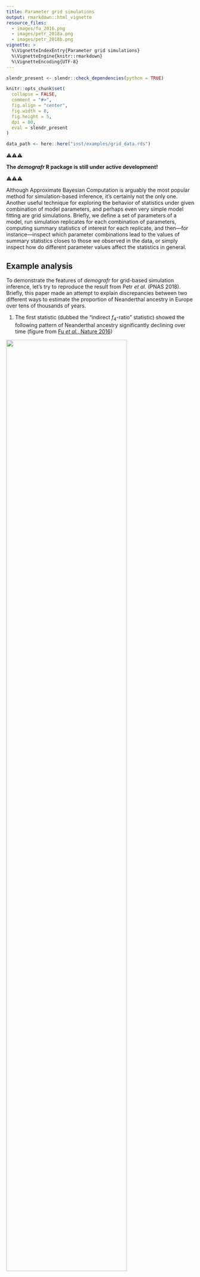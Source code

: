 ```yaml
---
title: Parameter grid simulations
output: rmarkdown::html_vignette
resource_files:
  - images/fu_2016.png
  - images/petr_2018a.png
  - images/petr_2018b.png
vignette: >
  %\VignetteIndexEntry{Parameter grid simulations}
  %\VignetteEngine{knitr::rmarkdown}
  %\VignetteEncoding{UTF-8}
---
```


```r
slendr_present <- slendr::check_dependencies(python = TRUE)

knitr::opts_chunk$set(
  collapse = FALSE,
  comment = "#>",
  fig.align = "center",
  fig.width = 8,
  fig.height = 5,
  dpi = 80,
  eval = slendr_present
)

data_path <- here::here("inst/examples/grid_data.rds")
```

⚠️⚠️⚠️

**The _demografr_ R package is still under active development!**

⚠️⚠️⚠️

Although Approximate Bayesian Computation is arguably the most popular method
for simulation-based inference, it's certainly not the only one. Another useful
technique for exploring the behavior of statistics under given combination of
model parameters, and perhaps even very simple model fitting are grid
simulations. Briefly, we define a set of parameters of a model, run simulation
replicates for each combination of parameters, computing summary statistics of
interest for each replicate, and then&mdash;for instance&mdash;inspect which
parameter combinations lead to the values of summary statistics closes to those
we observed in the data, or simply inspect how do different parameter values
affect the statistics in general.

## Example analysis

To demonstrate the features of _demografr_ for grid-based simulation inference,
let's try to reproduce the result from Petr _et al._ (PNAS 2018). Briefly,
this paper made an attempt to explain discrepancies between two different ways
to estimate the proportion of Neanderthal ancestry in Europe over tens of
thousands of years.

1. The first statistic (dubbed the "indirect $f_4$-ratio" statistic) showed the
following pattern of Neanderthal ancestry significantly declining over time
(figure from [Fu _et al._, Nature 2016](https://www.nature.com/articles/nature17993))

![](images/fu_2016.png){width="80%"}

2. An alternative statistic (called "direct $f_4$-ratio" statistic, shown
in the figure below in solid line in contrast to the "indirect $f_4$-statistic"
as dashed line) did not find any significant decline at all as shown in this
figure from Petr _et al._ (PNAS 2018).

![](images/petr_2018a.png){width="80%"}

**The question was, why are these two measures of Neanderthal ancestry leading
to different conclusions?** Could some violations of their assumptions (such as
an unaccounted-for gene-flow events between modern human populations) break
one of them?

The way the PNAS 2018 study approached the problem was to run many simulation
replicates across a large parameter grid. This required writing custom
coalescent simulations, orchestrating running them across the parameter grid,
collecting the genotypes the simulations produced, and computing population
genetic statistics (here direct and indirect $f_4$-ratios)&mdash;all in all,
a couple of hundred lines of Python, R, and bash.

This vignette shows how to use _demografr_ to perform these kind of workflows
in a much more straightforward and reproducible manner, entirely in R.

## Grid simulation with _demografr_

```r
library(demografr)
library(slendr)
init_env()

library(dplyr)
library(tidyr)
library(ggplot2)
library(cowplot)

# setup parallelization across all CPUs
library(future)
plan(multisession, workers = availableCores())
```

### 1. Define a _slendr_ model function capturing the demographic history

As in any standard ABC pipeline using _demografr_, we leverage the _slendr_ R
package to first define a demografic model, encoding it as a simple R function.
Again, as with standard ABC, **the arguments of this function correspond to
model parameters**. Note that those will come from the parameter grid, not via
sampling from priors as with ABC.

In our example, because the research question of interest involved various
gene-flow rates between populations in the model, we fix split times and $N_e$
values because they are not that interesting or important for this simple
inference workflow (we ignore the Eurasia to Africa "backflow" for the same
reason):

```r
model <- function(rate_ea, rate_aa) {
  # create populations
  chimp <- population("chimp", time = 7e6,   N = 10000)
  anc   <- population("anc",   time = 6e6,   N = 10000, parent = chimp)
  nea   <- population("nea",   time = 600e3, N = 2000,  parent = anc)
  afr1  <- population("afr1",  time = 600e3, N = 15000, parent = anc)
  afr2  <- population("afr2",  time = 150e3, N = 15000, parent = afr1)
  eur   <- population("eur",   time = 75e3,  N = 5000,  parent = afr2)

  # define gene-flow events
  gf <- list(
    # back flow from Eurasia into Africa -- one parameter of interest
    gene_flow(from = eur, to = afr1, start = 5e3, end = 0, rate = rate_ea),
    gene_flow(from = eur, to = afr2, start = 5e3, end = 0, rate = rate_ea),

    # gene flow within Africa -- another parameter of interest
    gene_flow(from = afr1, to = afr2, start = 50e3, end = 0, rate = rate_aa),
    gene_flow(from = afr2, to = afr1, start = 50e3, end = 0, rate = rate_aa),

    # Neanderthal introgression (fixed to 3%)
    gene_flow(from = nea, to = eur, start = 60e3, end = 50e3, rate = 0.03)
  )

  # generate a slendr model
  model <- compile_model(
    populations = list(chimp, anc, nea, afr1, afr2, eur), gene_flow = gf,
    generation_time = 30, serialize = FALSE
  )

  # specify sampling events
  samples <- rbind(
    # Altai (70 kya) and Vindija (40 kya) Neanderthals
    schedule_sampling(model, times = c(70e3, 40e3), list(nea, 1)),
    # Europeans from 40 kya to the present
    schedule_sampling(model, times = seq(40000, 0, -2000), list(eur, 1)),
    # two African populations
    schedule_sampling(model, times = 0, list(afr1, 1), list(afr2, 1)),
    # Chimpanzee outgroup
    schedule_sampling(model, times = 0, list(chimp, 1))
  )

  return(list(model, samples))
}
```

Let's check the model function by visualizing it (we set the gene-flow rates
to arbitrary values, because this is purely a visualization test):

```r
test_model <- model(rate_ea = 0.42, rate_aa = 0.42)[[1]]

plot_grid(
  plot_model(test_model, gene_flow = FALSE),
  plot_model(test_model, log = TRUE, gene_flow = TRUE)
)
```

The model looks OK, so in the next step we define summary statistics
statistics we are interested in (again, just as we would for an ABC pipeline).

### 2. Define summary statistics

Recall that we want to explore the impact of modern-human gene flow on
Neanderthal ancestry as inferred using two ways of computing it: "indirect"
and "direct" $f_4$-ratio statistics.

Because our model samples `r length(seq(40000, 0, -2000))` European individuals
across the last 40 thousand years, we will compute the $f_4$-ratio statistics
on all of these individuals in sequence.

_demografr_ uses the R package _slendr_ not just for encoding demographic
models and popgen simulations, but also for tree-sequences computation via its
interface to the powerful library
[_tskit_](https://tskit.dev/tskit/docs/stable/introduction.html).
One advantage of _slendr_ is that it allows referring to simulated samples via
their "symbolic names". This means that, for instance, the first individual
sampled from a population "eur" is named "eur_1", the second is named as
"eur_2", etc. Therefore, we can capture the names of every European individual
in a vector `X` by running:

```r
X <- paste0("eur_", 1:21)
X
```

and use this vector in any tree-sequence function of _slendr_/_tskit_.
Specifically, we can define the "indirect" and "direct" $f_4$-ratio statistics
in this way (using the equations defined in the figure above):

```r
# compute the "indirect" f4-ratio statistic via slendr/tskit function ts_f4ratio,
# returning its data frame output as it is
indirect <- function(ts) {
  X <- paste0("eur_", 1:21)
  ts_f4ratio(ts, X = X, A = "afr1_1", B = "afr2_1", C = "nea_2", O = "chimp_1")
}

# compute the "direct" f4-ratio statistic via slendr/tskit function ts_f4ratio,
# returning its data frame output as it is
direct <- function(ts) {
  X <- paste0("eur_", 1:21)
  ts_f4ratio(ts, X = X, A = "nea_2", B = "nea_1", C = "afr1_1", O = "chimp_1")
}
```

Exactly as it's the case for ABC, for the purposes of grid-based simulations we
have to define functions which will be used to compute summary statistics whose
behavior across a parameter grid we want to investigate:

```r
# bind both functions in a named list
functions <- list(direct = direct, indirect = indirect)
```

This looks quite neat and tidy, but how can we make sure that our tree-sequence
summary functions really work? We need a simulated tree-sequence object first!
_demografr_ provides an easy way to get an arbitrary tree sequence from a model
function via its helper function `simulate_model`. The simples way to use it
is like this:

```r
# we don't care about the parameter values, as we only want to get a tree sequence
# (also, note we did not specify sequence length, recombination rate, etc.)
ts <- simulate_model(
  model, parameters = list(rate_ea = 0.1, rate_aa = 0.15),
  sequence_length = 1e6, recombination_rate = 1e-8, mutation_rate = 1e-8
)
```

With the tiny tree sequence for testing, we can now check if our tree-sequence
functions work as they're supposed to:

```r
functions$direct(ts)

functions$indirect(ts)
```

Excellent, we get the output tables from `ts_f4ratio` functions as we're
supposed to (and get one estimate for each of the
`r length(seq(40000, 0, -2000))`):

```r
functions$direct(ts) %>% nrow

functions$indirect(ts) %>% nrow
```

### 3. Define a parameter grid

Finally (and yet again, analogously to an equivalent ABC pipeline) we define
parameters to simulate over. Specifically, for a grid simulation, we define a
data frame with one column for each parameter of the _slendr_ model function
(the names of parameter columns must match the model function arguments!).
For this purpose, the function `crossing` from the _tidyr_ R package is
particularly helpful, so let's use it here:

```r
library(tidyr)

grid <- crossing(
  rate_aa = seq(0, 0.25, 0.025),
  rate_ea = seq(0, 0.25, 0.025)
)

head(grid)
```

In this way, we defined `r nrow(grid)` parameter combinations and can finally
proceed to the simulation inference.

### 4. Perform grid-based simulations, compute summary statistics for each

In a final analogy to the ABC inference with _demografr_, we have a function
`simulate_grid()` which works a little similarly to `simulate_abc()` introduced
[in the first vignette](https://bodkan.net/demografr/articles/vignette-01-basics.html).
In fact, the function has a nearly identical interface&mdash;we plug in the
model function, our parameter grid, the list of summary tree-sequence
functions, the number of simulation replicates to perform for each parameter
combination (and a few other obvious parameters shown here).

First, we will set up an automated parallelization scheme using the [_future_](https://cran.r-project.org/package=future) R package:

```r
library(future)

# parallelize simulations across all CPUs of the machine
plan(multisession, workers = availableCores())
```

(See much more detail on parallelization of _demografr_ inference pipelines in
[this vignette](vignette-04-parallelization.html)).

```r
tstart <- Sys.time()
```

```r
results <- simulate_grid(
  model, grid, functions, replicates = 50,
  sequence_length = 25e6, mutation_rate = 1e-8, recombination_rate = 1e-8
)
```

```r
tend <- Sys.time()
tdelta <- as.numeric(difftime(tend, tstart, units = "secs"))
ncores <- future::availableCores()
```

```r
saveRDS(tdelta, here::here("inst/examples/grid_tdelta.rds"))
saveRDS(ncores, here::here("inst/examples/grid_ncores.rds"))
```

```r
tdelta <- readRDS(here::here("inst/examples/grid_tdelta.rds"))
ncores <- readRDS(here::here("inst/examples/grid_ncores.rds"))
```

```r
hours <- floor(tdelta / 3600)
minutes <- floor((tdelta - hours * 3600) / 60)
seconds <- round(tdelta - hours * 3600 - minutes * 60)
```

**The total runtime for the grid simulations was
`r paste(hours, "hours", minutes, "minutes", seconds, "seconds")`
parallelized across `r ncores` CPUs.**

```r
saveRDS(results, data_path)
```

```r
results <- readRDS(data_path)
```

### 5. Examine results

The function `simulate_grid()` returns all results in a data frame object in
the following format:

```r
print(results, n = 10)
```

The first column indicates a replicate number, the following few columns are
the values of the parameter grid. Most important are the last columns, though,
each named after a single summary statistics (i.e., their symbolic names are
taken from the named-list of summary functions above). For conciseness,
the values of these summary
statistics are stored as so-called
["list columns"](https://dcl-prog.stanford.edu/list-columns.html)&mdash;
for each
replicate and each parameter combination, these columns store the summary
statistics as "nested" data frames. For instance, here are the results for
the "direct" $f_4-ratio$ statistic across the first three simulation runs.
You can see that the list-column `"direct"` contains a list of data frames,
one data frame for each simulation replicate:

```r
results$direct[1:3]
```

List columns are very efficient and concise for storing complex data like this,
but in order to be able to analyze data stored in them, we need a function 
[`unnest()`](https://tidyr.tidyverse.org/reference/unnest.html) from
_tidyverse_, which "unpacks" a list-column with stored data frames into a
wider data frame which stores the actual values of a given statistic as normal
numerical column. In this example:

**Direct f4-ratio:**

```r
results %>% unnest(direct)
```

**Indirect f4-ratio:**

```r
results %>% unnest(indirect)
```

Because we are interested in the behavior of trajectories of indirect and
direct estimates of Neanderthal ancestry over time assuming different values
of some demographic parameters, we will first create a small data frame
indicating the times of sampling of each simulated European
individual. We will use this small data frame for join operations for the
purpose of plotting below:

```r
samples <- tibble(
  X = paste0("eur_", 1:21),
  time = seq(40000, 0, -2000)
)
```

### Within-African gene flow vs inference of Neanderthal ancestry

Let's look at the values of indirect and direct $f_4$-ratio statistics assuming
different values of gene flow between the two African subpopulations:

#### Indirect $f_4$-ratio

```r
results %>%
  unnest(indirect) %>%
  filter(rate_ea == 0) %>%          # ignore models with Eurasian -> African gene flow
  inner_join(samples, by = "X") %>% # join the samples table to add time information
  ggplot(aes(time, 1 - alpha, color = rate_aa, group = rate_aa)) +
    geom_line(stat = "smooth", se = FALSE) +
    geom_hline(yintercept = 0.03, color = "red", linetype = "dashed") +
    geom_hline(yintercept = 0, color = "black", linetype = "dotted") +
    labs(x = "years before present", y = "Neanderthal ancestry proportion") +
    xlim(40000, 0) +
    coord_cartesian(y = c(0, 0.1)) +
    ggtitle("The effect of within-Africa gene flow (afr1 <-> afr2) on 'indirect f4-ratio'",
            "Red line indicates the true Neanderthal ancestry proportion")
```

#### Direct $f_4$-ratio

```r
results %>%
  unnest(direct) %>%
  filter(rate_ea == 0) %>%
  inner_join(samples, by = "X") %>%
  ggplot(aes(time, alpha, color = rate_aa, group = rate_aa)) +
    geom_line(stat = "smooth", se = FALSE) +
    geom_hline(yintercept = 0.03, color = "red", linetype = "dashed") +
    geom_hline(yintercept = 0, color = "black", linetype = "dotted") +
    labs(x = "years before present", y = "Neanderthal ancestry proportion") +
    xlim(40000, 0) +
    coord_cartesian(y = c(0, 0.1)) +
    ggtitle("The effect of within-Africa gene flow (afr1 <-> afr2) on 'direct f4-ratio'",
            "Dashed line indicates the true Neanderthal ancestry proportion")
```

**We can see that increasing rates of gene flow _within Africa_ shifts apparent
Neanderthal ancestry proportions inferred using "indirect" $f_4$-ratio
increasingly upwards** (compare the estimated trajectories to the true
proportion shown as dashed line). However, the "direct" $f_4$-ratio remains
stable, and relatively closer to the true admixture proportion indicated by the
dashed line.

### Eurasia -> Africa gene flow vs inference of Neanderthal ancestry

Now let's investigate the behavior of both statistic in models in which there's
some proportion of backflow from Eurasia back into Africa:

```r
results %>%
  unnest(indirect) %>%
  filter(rate_aa == 0.2) %>%
  inner_join(samples, by = "X") %>%
  ggplot(aes(time, 1 - alpha, color = rate_ea, group = rate_ea)) +
    geom_line(stat = "smooth", se = FALSE) +
    geom_hline(yintercept = 0.03, color = "red", linetype = "dashed") +
    geom_hline(yintercept = 0, color = "black", linetype = "dotted") +
    labs(x = "years before present", y = "Neanderthal ancestry proportion") +
    xlim(40000, 0) +
    coord_cartesian(y = c(0, 0.1)) +
    ggtitle("The effect of Eurasia -> Africa gene flow on 'indirect f4-ratio'",
            "Dashed line indicates the true Neanderthal ancestry proportion")
```


```r
results %>%
  unnest(direct) %>%
  filter(rate_aa == 0.2) %>%
  inner_join(samples, by = "X") %>%
  ggplot(aes(time, alpha, color = rate_ea, group = rate_ea)) +
    geom_line(stat = "smooth", se = FALSE) +
    geom_hline(yintercept = 0.03, color = "red", linetype = "dashed") +
    geom_hline(yintercept = 0, color = "black", linetype = "dotted") +
    labs(x = "years before present", y = "Neanderthal ancestry proportion") +
    xlim(40000, 0) +
    coord_cartesian(y = c(0, 0.1)) +
    ggtitle("The effect of Eurasia -> Africa gene flow on 'direct f4-ratio'",
            "Dashed line indicates the true Neanderthal ancestry proportion")
```

**We can see that gene flow from Eurasia back into Africa creates an artificial
decline of Neanderthal ancestry if measured via "indirect" $f_4$-ratio
statistic! However, the "direct" $f_4$-ratio remains stable and, again,
relatively close to the true admixture proportion.**

## Comparison with the result by Petr _et al._ (PNAS 2018)

As we can see, the very simple simulation-based investigation described in this
vignette (in total just a couple of dozen lines of easy-to-read R code) can
qualitatively replicate the much original result from the ppaerpaper (which
required a couple of hundreds of lines of Python / shell / R scripts):

![](images/petr_2018b.png){width="80%"}
